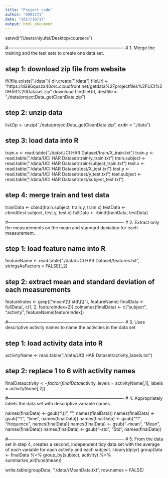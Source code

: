 ```yaml
---
title: "Project code"
author: "b991271"
date: "2017/10/13"
output: html_document
---
```


setwd("/Users/niyufei/Desktop/coursera")

#-------------------------------------------------------------------------------
# 1. Merge the training and the test sets to create one data set.

## step 1: download zip file from website
if(!file.exists("./data")) dir.create("./data")
fileUrl <- "https://d396qusza40orc.cloudfront.net/getdata%2Fprojectfiles%2FUCI%20HAR%20Dataset.zip"
download.file(fileUrl, destfile = "./data/projectData_getCleanData.zip")

## step 2: unzip data
listZip <- unzip("./data/projectData_getCleanData.zip", exdir = "./data")

## step 3: load data into R
train.x <- read.table("./data/UCI HAR Dataset/train/X_train.txt")
train.y <- read.table("./data/UCI HAR Dataset/train/y_train.txt")
train.subject <- read.table("./data/UCI HAR Dataset/train/subject_train.txt")
test.x <- read.table("./data/UCI HAR Dataset/test/X_test.txt")
test.y <- read.table("./data/UCI HAR Dataset/test/y_test.txt")
test.subject <- read.table("./data/UCI HAR Dataset/test/subject_test.txt")

## step 4: merge train and test data
trainData <- cbind(train.subject, train.y, train.x)
testData <- cbind(test.subject, test.y, test.x)
fullData <- rbind(trainData, testData)

#-------------------------------------------------------------------------------
# 2. Extract only the measurements on the mean and standard deviation for each measurement. 

## step 1: load feature name into R
featureName <- read.table("./data/UCI HAR Dataset/features.txt", stringsAsFactors = FALSE)[,2]

## step 2:  extract mean and standard deviation of each measurements
featureIndex <- grep(("mean\\(\\)|std\\(\\)"), featureName)
finalData <- fullData[, c(1, 2, featureIndex+2)]
colnames(finalData) <- c("subject", "activity", featureName[featureIndex])

#-------------------------------------------------------------------------------
# 3. Uses descriptive activity names to name the activities in the data set

## step 1: load activity data into R
activityName <- read.table("./data/UCI HAR Dataset/activity_labels.txt")

## step 2: replace 1 to 6 with activity names
finalData$activity <- factor(finalData$activity, levels = activityName[,1], labels = activityName[,2])

#-------------------------------------------------------------------------------
# 4. Appropriately labels the data set with descriptive variable names.

names(finalData) <- gsub("\\()", "", names(finalData))
names(finalData) <- gsub("^t", "time", names(finalData))
names(finalData) <- gsub("^f", "frequence", names(finalData))
names(finalData) <- gsub("-mean", "Mean", names(finalData))
names(finalData) <- gsub("-std", "Std", names(finalData))

#-------------------------------------------------------------------------------
# 5. From the data set in step 4, creates a second, independent tidy data set with the average of each variable for each activity and each subject.
library(dplyr)
groupData <- finalData %>%
        group_by(subject, activity) %>%
        summarise_all(funs(mean))

write.table(groupData, "./data//MeanData.txt", row.names = FALSE)
